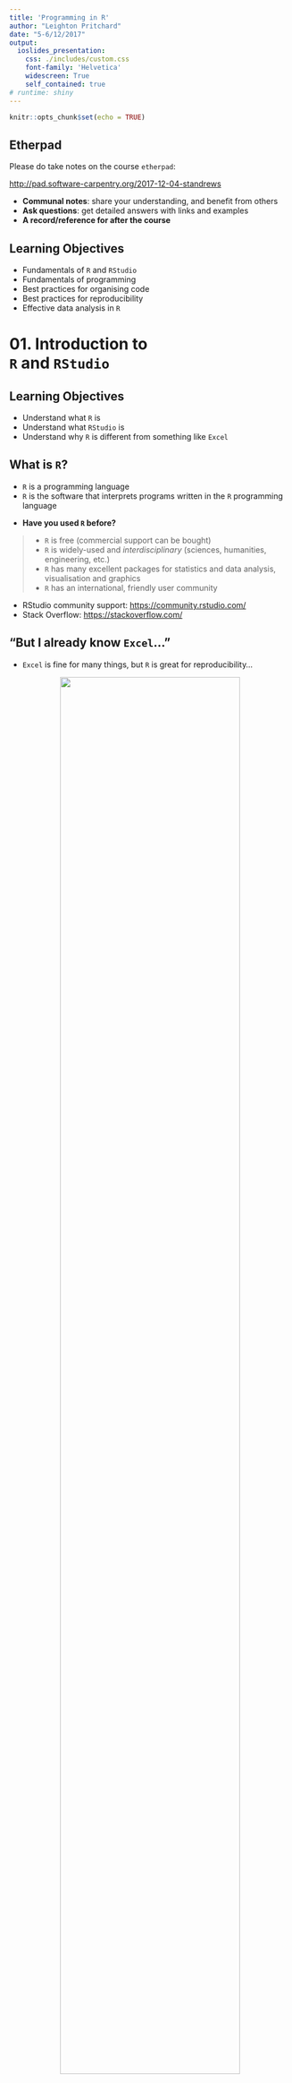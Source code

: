 ```yaml
---
title: 'Programming in R'
author: "Leighton Pritchard"
date: "5-6/12/2017"
output:
  ioslides_presentation:
    css: ./includes/custom.css
    font-family: 'Helvetica'
    widescreen: True
    self_contained: true
# runtime: shiny
---
```


```r
knitr::opts_chunk$set(echo = TRUE)
```

## Etherpad

<div class="attention">
Please do take notes on the course `etherpad`:
</div>

[http://pad.software-carpentry.org/2017-12-04-standrews](http://pad.software-carpentry.org/2017-12-04-standrews)

<div class="highlight">
* **Communal notes**: share your understanding, and benefit from others
* **Ask questions**: get detailed answers with links and examples
* **A record/reference for after the course**
</div>


## Learning Objectives

* Fundamentals of `R` and `RStudio`
* Fundamentals of programming
* Best practices for organising code
* Best practices for reproducibility
* Effective data analysis in `R`


# 01. Introduction to <br />`R` and `RStudio`


## Learning Objectives

* Understand what `R` is
* Understand what `RStudio` is
* Understand why `R` is different from something like `Excel`


## What is `R`?

* `R` is a programming language
* `R` is the software that interprets programs written in the `R` programming language

<div class="highlight">
* **Have you used `R` before?**
</div>

> * `R` is free (commercial support can be bought)
> * `R` is widely-used and *interdisciplinary* (sciences, humanities, engineering, etc.)
> * `R` has many excellent packages for statistics and data analysis, visualisation and graphics
> * `R` has an international, friendly user community

<div class="references">
* RStudio community support: <https://community.rstudio.com/>
* Stack Overflow: <https://stackoverflow.com/>
</div>


## "But I already know `Excel`…"

<div class="highlight">
* `Excel` is fine for many things, but `R` is great for reproducibility…
</div>

<center>
<img src="images/dt160107.gif" width="80%" />
</center>

> * ***Separates data from analysis***
> * Not point-and-click: *every step is explicit and transparent*
> * Easy to share, adapt, reuse, publish analyses with new/modified data (GitHub)
> * `R` can be run on supercomputers…

    
<div class="references">
* Mike Croucher's MLPM talk: <https://mikecroucher.github.io/MLPM_talk/>
</div>


## What is `RStudio`?

* `RStudio` is an *integrated development environment* (IDE) - all platforms

<center>
<img src="images/rstudio_window.png" width="50%" />
<img src="images/RStudio-Screenshot.png" width="40%" />
</center>

<div class="highlight">
* Interaction with `R` (console/'scratchpad')
* Script/code editor
* Graphics/visualisation
* Project management (`git` integration)
</div>


# 02. Getting to know `RStudio`


## Learning Objectives

* Familiarity with the `RStudio` IDE
* Introduce `R` syntax
* Learn good project management practices
* Set up a working directory with version control (`git`) in `RStudio`


## `RStudio` overview - Interactive Demo

<center>
<img src="images/rstudio-start-view.png" width="75%" />
</center>

## Challenge 01 (5min)

* **Try out some of your own calculations in the interactive console**

```r
2 ** 16
15 %% 4
15 %/% 4
```

<img src="images/red_green_sticky.png" width="100%" />

## Variables

<div class="highlight">
**Variables** are like *named boxes*
</div>

* An item of data goes in the box (called `Name`)
* When we refer to the box (*variable*) by its name, we really mean *what's in the box*

<center>
<img src="images/boxes_variables_arrow.png" width="45%" />
</center>


## Variables - Interactive Demo

```r
name <- "Samia"
name
x <- 1 / 40
x
x ^ 2
log(x)
```


## Functions

* Function (`log()`, `sin()` etc.) ≈ "canned script"
    * automate complicated tasks
    * make code more readable and reusable
* Some functions are built-in (in *base* packages, e.g. `sqrt()`, `lm()`, `plot()`)
* Some functions are *imported* in *libraries*

<div class="attention">
* Functions usually take *arguments* (*input*)
* Functions often *return* values (*output*)
</div>

## Getting Help For Functions

<center>
<div class="attention">
INTERACTIVE DEMO
</div>
</center>

```r
args(fname)            # arguments for fname
?fname                 # help page for fname
help(fname)            # help page for fname
??fname                # any mention of fname
help.search("text")    # any mention of "text"
vignette(fname)        # worked examples for fname
vignette()             # show all available vignettes
```

## Removing Variables

To remove variables from your workspace, use the `rm()` function

```r
x <- 1
ls()
rm(x, name)
ls()
```

To remove all variables use the broom in the `Environment` tab (`Rstudio`), or:

```r
rm(list=ls())
```


## Challenge 02 (5min)

What will be the value of each variable after each statement in the following program?

```r
mass <- 47.5
age <- 122
mass <- mass * 2.3
age <- age - 20
```

* `mass = 47.5, age = 102`
* `mass = 109.25, age = 102`
* `mass = 47.5, age = 122`
* `mass = 109.25, age = 122`

<img src="images/red_green_sticky.png" width="100%" />


## Good Variable Names

* Descriptive (but not *too* long)
* Avoid existing names (e.g. `mean`, `matrix`, `list`, etc.)
* Consistent style
    * `periods.between.words`
    * `underscores_between_words`
    * `camelCaseToSeparateWords`

<center>
<div class="highlight">
**IN `R`…**
</div>
</center>

> * letters, numbers, underscores, and periods (`[a-zA-z0-9_.]`)
> * cannot start with a number
> * whitespace is not allowed


## Good Project Management Practices

<div class="highlight">
**No single 'right way' - only good principles**
</div>

* Use a single working directory per project/analysis
    - easier to move, share, and find files
    - use *relative paths* to locate files
* Treat raw data as read-only
    * keep in separate subfolder (`data`)?
* Clean data ready for work
    * keep cleaned/modified data in separate folder?
* Consider output generated by analysis to be disposable
    * can be regenerated by running analysis/code
    * don't place under version control

<div class="references">
* Good Enough Practices in Scientific Computing (2017) Wilson *et al.* <http://journals.plos.org/ploscompbiol/article?id=10.1371/journal.pcbi.1005510>
</class>

## Example Directory Structure

<center>
<img src="images/working-directory-structure.png" width="100%" />
</center>


## Project Management in `RStudio`

* `RStudio` tries to help you manage your projects
    * `R Project` concept - files and subdirectory structure
    * `git` integration
    * switching between multiple projects within `RStudio`
    * stores project history
    
<div class="highlight">
**Let's create a project in `RStudio`**

Using `git` for version control.
</div>

<center>
<div class="attention">
**INTERACTIVE DEMO**
</div>
</center>

<img src="images/red_green_sticky.png" width="100%" />

<div class="references">
`RStudio` projects: <https://support.rstudio.com/hc/en-us/articles/200526207-Using-Projects>
</div>


## Working in `RStudio`

<div class="highlight">
We can write code in several ways in `RStudio`
</div>

* At the console (you've done this)
* In a script
* As an interactive notebook
* As a markdown file
* As a Shiny app

We're going to create a new dataset and `R` script.

* Putting code in a script makes it easier to modify, share and run

<center>
<div class="attention">
**INTERACTIVE DEMO**
</div>
</center>


# 03. A First Analysis in `RStudio`


## Learning Objectives

* Load data into an `R` project
* Produce summary statistics of data
* Extract subsets of data
* Basic plotting in `R` (*base graphics*)


## Our Task

* Patients have been given a new treatment for arthritis
* We have measurements of inflammation over a period of days for each patient
* We want to produce a preliminary analysis and graphs for this data

<div class="highlight">
Download the file from the following link to your `data/` directory, and extract it
</div>

* [https://swcarpentry.github.io/r-novice-inflammation/files/r-novice-inflammation-data.zip](https://swcarpentry.github.io/r-novice-inflammation/files/r-novice-inflammation-data.zip)

(the link is available on the course Etherpad page)

<img src="images/red_green_sticky.png" width="100%" />


## Loading Data - Interactive Demo

* You created data manually earlier, but this is rare
* Data are most commonly read in from plain text files

<div class="highlight">
Data files can be inspected in `RStudio`
</div>

```r
read.csv(file = "data/inflammation-01.csv", header = FALSE)
```


## Challenge 03 (5min)

How would you open a similar data file that had:

* a comma (`,`) as the decimal point character
* semi-colon (`;`) as the field separator

using `read.csv()`

<center>
<div class="attention">
**Use the help function and documentation**
</div>
</center>

<img src="images/red_green_sticky.png" width="100%" />


## Indexing Data - Interactive Demo

* We use *indexing* to refer to elements of a variable
    * square brackets: `[]`
    * row, then column: `[row, column]`

```r
data[1, 1]     # First value in dataset
data[30, 20]   # Middle value of dataset
```

* To get a range of values, use the `:` separator (meaning 'to')

```r
data[1:4, 1:4]   # rows 1 to 4; columns 1 to 4
```

* To select a complete row or column, leave it blank

```r
data[5, ]     # row 5
data[, 16]    # column 16
```


## Summary Functions - Interactive Demo

* `R` provides useful functions to summarise data
* We can use *indexing* to get summary information on individual patients and days

```r
max(data)           # largest value in dataset
max(data[2, ])      # largest value for patient 2
min(data[, 7])      # smallest value on day 7
mean(data[, 7])     # mean value on day 7
sd(data[, 7])       # standard deviation of values on day 7
```


## Challenge 04 (5min)

Given the *vector* in `R`:

```r
animal <- c("m", "o", "n", "k", "e", "y")
```

Can you generate slices that do the following:

* return the first three characters
* return the last three characters
* return the first three characters *in reverse order*

* What do `animal[-1]` and `animal[-4]` do?
* Can you explain what `animal[-1:-4]` does?

<img src="images/red_green_sticky.png" width="100%" />


## Repetitive Calculations - Interactive Demo

* We could calculate mean inflammation for every patient (or day) this way, but it's tedious

<div class="highlight">
**Computers exist to do tedious things for us**
</div>

* `R` has several ways to automate this process
* We'd like to `apply` a *function* (`mean`) to each row in the `data`:

```r
apply(X = data, MARGIN = 1, FUN = mean)
```

<div class="attention">
* `MARGIN = 1`: rows
* `MARGIN = 2`: columns
</div>

```r
rowMeans(data)
colMeans(data)
```


## Base Graphics

> "The purpose of computing is insight, not numbers.” - Richard Hamming

<div class="highlight">
* `R` has many available graphics packages
    * graphically beautiful
    * specific problem domains
* 'built-in' graphics are known as *base graphics*
</div>

* Base graphics are powerful tools for visualisation and understanding


## Plotting - Interactive Demo

```r
plot(avg_inflammation_patient)

max_day_inflammation <- apply(dat, 2, max)
plot(max_day_inflammation)

plot(apply(dat,2,min))       # 3 functions in one!
```

<center>
<img src="images/plot1.png" width="30%" />
<img src="images/plot2.png" width="30%" />
<img src="images/plot3.png" width="30%" />
</center>


## Challenge 05 (5min)

Can you add a plot to your script showing:

* standard deviation, by day
* a histogram of inflammation by day

<div class="attention">
**(don't forget to commit changes)**
</div>

<img src="images/red_green_sticky.png" width="100%" />


# 04. Data Types and <br />Structures in `R`


## Learning Objectives

* Basic data types in `R`
* Common data structures in `R`
* How to find out the type/structure of `R` data
* Understand how `R`'s data types and structures relate to your own data


## Data Types and Structures in `R`

* `R` is mostly used for data analysis
* `R` has special *types* and *structures* to help you work with data
* Much of the focus is on tabular data (*data frames*) 

<center>
<div class="attention">
**INTERACTIVE DEMO**
</div>
</center>

<div class="highlight">
Understanding data types, their uses, and how they relate to your own data is key to successful analysis with `R`

(it's not just about programming)
</div>

## What Data Types Do You Expect?

<center>
<div class="attention">
**What data types would you expect to see?**

What examples of data types can you think of from your own experience?
</div>
</center>

## Data Types in `R`

* Data *types* in `R` are *atomic*
    * All data is one of these types
    * All data *structures* are built from these
    
<div class="highlight">
1. **logical**: `TRUE`, `FALSE`
2. **numeric**:
    * **integer**: `3`, `2L`, `123456`
    * **double** (*decimal*): `3.0`, `-23.45`, `pi`
3. **complex**: `3+0i`, `1+4i`
4. **character** (*text*): `"a"`, `'SWC'`, `"This is not a string"`
5. **raw**: binary data
</div>

<center>
<div class="attention">
**INTERACTIVE DEMO**
</div>
</center>


## Challenge 06 (5min)

Create examples of data with the following characteristics:

<div class="highlight">
* name: `answer`, type: `logical`
* name: `height`, type: `numeric`
* name: `dog_name`, type: `character`
</div>

For each variable, test that it has the data type you intended

<img src="images/red_green_sticky.png" width="100%" />


## Five Common `R` Data Structures

* `vector`
* `factor`
* `list`
* `matrix`
* `data.frame`

<center>
<div class="attention">
**INTERACTIVE DEMO**
</div>
</center>


## Challenge 07 (5min)

Vectors are *atomic*: they can contain only a single data *type*

What data type are the following vectors (`xx`)?

```R
xx <- c(1.7, "a")
xx <- c(TRUE, 2)
xx <- c("a", TRUE)
```

<div class="highlight">
Options: `logical`, `integer`, `numeric`, `character`
</div>

<img src="images/red_green_sticky.png" width="100%" />


## Coercion

* *Coercion* means changing data from one *type* to another
* `R` will perform *implicit coercion* on vectors to make them atomic

<div class="highlight">
`logical` $\rightarrow$ `integer` $\rightarrow$ `double` $\rightarrow$ `complex` $\rightarrow$ `character`
</div>

<center>
<div class="attention">
**If there are formatting problems with your data, you might not have the type you expect when you import into `R`**
</div>
</center>

* Manual coercion with `as.<type_name>()`

<center>
<div class="attention">
**INTERACTIVE DEMO**
</div>
</center>


## Factors

Data often comes in one of two types:

* *quantitative*: e.g. integers or real numbers <br />(`weight <- 17.2`; `rooms <- 7`)
* *categorical*:  e.g. ordered or unordered classes <br />(`grade <- "8"`, `coat <- "brindled"`)

<div class="highlight">
**This kind of distinction critical in many applications (e.g. statistical modelling)**
</div>

> * **Factors** are special vectors that represent *categorical* data
    * Stored as vectors of *labelled integers*
    * **Cannot be treated as strings/text**

<center>
<div class="attention">
**INTERACTIVE DEMO**
</div>
</center>


## Challenge 08 (5min)

Create a new `factor`, defining `control` and `case` experiments, and inspect the result:

```r
f <- factor(c("case", "control", "case", "control", "case"))
str(f)
```

<div class="attention">
**In some statistical analyses in `R` it is important that the `control` level is numbered `1`**
</div>

* Using the help available to you in `RStudio`, can you create a factor with the same values, but where the `control` level is numbered `1`?

<img src="images/red_green_sticky.png" width="100%" />


## Matrices

* *Matrices* are 2D *vectors* of atomic values
    * An extremely important data type in numerical analyses
    
<center>
<div class="attention">
**INTERACTIVE DEMO**
</div>
</center>

```r
# Create matrix of zeroes
m1 <- matrix(0, ncol = 6, nrow = 3)

# Create matrix of numbers 1 and 2
m2 <- matrix(c(1, 2), ncol = 4, nrow = 3)
```


## Challenge 09 (5min)

Can you create a matrix with:

* 5 columns
* 10 rows
* Containing the numbers `1:50`

<div class="highlight">
* Did the `matrix()` function fill the matrix by column, or by row?
* If the matrix was filled by row, can you create a new matrix that fills by column (or *vice versa*)

**Use the `Rstudio` documentation to help**
</div>

<img src="images/red_green_sticky.png" width="100%" />


## Lists

* `list`s are like *vectors*, but can hold *any combination of datatype*
    * *elements* in a `list` are denoted by `[[]]` and can be named
    
<center>
<div class="attention">
**INTERACTIVE DEMO**
</div>
</center>

```r
# create a list
l <- list(1, 'a', TRUE, matrix(0, nrow = 2, ncol = 2), f)
l_named <- list(a = "SWC", b = 1:4)
```


## Logical Indexing

* We have used *indexing*, *slicing* and *names* to get data **by 'location'**

```r
> animal[c(2,4,6)]
[1] "o" "k" "y"
> m2[2:3, 3:4]
     [,1] [,2]
[1,]    2    1
[2,]    1    2
> l_named$b
[1] 1 2 3 4
```

* *Logical indexes* can select data that meets certain criteria

<center>
<div class="attention">
**INTERACTIVE DEMO**
</div>
</center>

```r
x <- c(5.4, 6.2, 7.1, 4.8, 7.5)
mask <- c(TRUE, FALSE, TRUE, FALSE, TRUE)
x[mask]
x[x > 7]
```


# 05. Dataframes


## Learning Objectives

* Understand the concept of a `data.frame`
* Understand how a `data.frame` is built from `R` data structures
* Know how to access any element of a `data.frame`
* Read data into a `data.frame`
* Write data out from a `data.frame`


## Let's look at a `data.frame`

* The `cats` data is a `data.frame`

<center>
<div class="attention">
**INTERACTIVE DEMO**
</div>
</center>

```r
> class(cats)
[1] "data.frame"
> cats
    coat weight likes_string
1 calico    2.1            1
2  black    5.0            0
3  tabby    3.2            1
```

## What is a `data.frame`?

<div class="highlight">
* The standard `R` data structure for storing tabular, *rectangular* data
</div>

* A named `list` of `vector`s having identical lengths.
    * Each column is a `vector`
    * Each `vector` can be a different data type
    
<div class="attention">
* This is very much **LIKE** a spreadsheet, but…
    * Columns are constrained to a type
    * Columns are all the same length
</div>


## Creating a `data.frame`

<center>
<div class="attention">
**INTERACTIVE DEMO**
</div>
</center>

```r
# Create a data frame
df <- data.frame(a=c(1,2,3), b=c('eeny', 'meeny', 'miney'),
                 c=c(TRUE, FALSE, TRUE))
summary(df)
```


## Challenge 10 (5min)

I made some mistakes when defining this `data.frame`.

Can you spot and fix them?

```r
author_book <- data.frame(author_first = c('Charles', 'Ernst', "Theodosius"),
                          author_last = c(Darwin, Mayr, Dobzhansky),
                          year = c(1942, 1970))
```

<img src="images/red_green_sticky.png" width="100%" />


## Challenge 11 (5min)

Can you predict the class for each column in the following example?

```r
country_climate <- data.frame(country=c("Canada", "Panama",
                                        "South Africa", "Australia"),
                               climate=c("cold", "hot", "temperate",
                                         "hot/temperate"),
                               temperature=c(10, 30, 18, "15"),
                               northern_hemisphere=c(TRUE, TRUE, FALSE,
                                                     "FALSE"),
                               has_kangaroo=c(FALSE, FALSE, FALSE, 1))
```

<img src="images/red_green_sticky.png" width="100%" />


## Challenge 12 (5min)

Can you create the following data frame, but make `b` a vector of `character` elements, rather than a `factor`?

```r
df_chr <- data.frame(a=c(1,2,3), b=c('eeny', 'meeny', 'miney'),
                     c=c(TRUE, FALSE, TRUE))
```

<center>
<div class="attention">
**Use the `RStudio` help**
</div>
</center>

<img src="images/red_green_sticky.png" width="100%" />


## Adding rows and columns

* We *bind* `vector`s to add columns, and `list`s to add rows
    * Adding a new `factor` level may be required

```r
df <- cbind(df, vals = 3:1)
levels(df$b) <- c('eeny', 'meeny', 'miney', 'mo')
df <- rbind(df, list(4, 'mo', FALSE, 0))
```

<center>
<div class="attention">
**INTERACTIVE DEMO**
</div>
</center>


## Writing `data.frame` to file

<center>
<div class="attention">
**INTERACTIVE DEMO**
</div>
</center>

```r
write.table(df, "data/df_example.tab", sep="\t")
```

We need to provide

* the `data.frame`
* the path to the file being written
* a column separator


## Reading into a `data.frame`

<center>
<div class="attention">
**INTERACTIVE DEMO**
</div>
</center>

<div class="highlight">
* Download data from [https://raw.githubusercontent.com/resbaz/r-novice-gapminder-files/master/data/gapminder-FiveYearData.csv](https://raw.githubusercontent.com/resbaz/r-novice-gapminder-files/master/data/gapminder-FiveYearData.csv)
* Put the file in the `data/` directory

**The link is available on the course Etherpad**
</div>

```r
gapminder <- read.table("data/gapminder-FiveYearData.csv", sep=",", header=TRUE)
```

* `R` can also read data direct from the internet

```r
url <- paste("https://raw.githubusercontent.com/resbaz/r-novice-gapminder-files/",
             "master/data/gapminder-FiveYearData.csv", sep = '')
gapminder <- read.table(url, sep=",", header=TRUE)
```


## Investigating `gapminder`

<center>
<div class="attention">
**INTERACTIVE DEMO**
</div>
</center>

```r
str(gapminder)              # structure of the data.frame
typeof(gapminder$year)      # data type of a column
length(gapminder)           # length of the data.frame
nrow(gapminder)             # number of rows in data.frame
ncol(gapminder)             # number of columns in data.frame
dim(gapminder)              # number of rows and columns in data.frame
colnames(gapminder)         # column names from data.frame
head(gapminder)             # first few rows of dataframe
summary(gapminder)          # summary of data in data.frame columns
```


## Subsets of `data.frame`s

* `data.frame`s are `list`s and subset in the same way
* `data.frame`s are 2D data (tabular) and subset like `matrix`es

<center>
<div class="attention">
**INTERACTIVE DEMO**
</div>
</center>

```r
gapminder[3]                  # single column (get dataframe)
gapminder[["lifeExp"]]        # single column (get vector/factor)
gapminder$year                # single column (get vector/factor)
gapminder[1:3,]               # row slice (get dataframe)
gapminder[3,]                 # row slice (get dataframe)
gapminder[, 3]                # column slice (get vector/factor)
gapminder[, 3, drop=FALSE]    # column slice (get dataframe)
```


## Challenge 13 (5min)

I made some mistakes when subsetting `gapminder`, can you fix them?

```r
# Extract observations collected for the year 1957
gapminder[gapminder$year = 1957,]

# Extract all columns except 1 through 4
gapminder[, -1:4]

# Extract all rows where life expectancy is greater than 80 years
gapminder[gapminder$lifeExp > 80]

# ADVANCED: Extract rows for years 2002 and 2007
gapminder[gapminder$year == 2002 | 2007]
```

<img src="images/red_green_sticky.png" width="100%" />


# 06. Packages


## Learning Objectives

* Understand what packages are
* How to install a desired package
* How to use a package in your code


## Packages

In `R`:

* a *package* is the basic unit of reusable code
* many useful and specialist tools are distributed as packages
* over 10,000 packages are available at `CRAN`
* you can distribute your own code as a package

<center>
<div class="attention">
**INTERACTIVE DEMO**
</div>
</center>

```r
installed.packages()               # see installed packages
install.packages("packagename")    # install a new package
update.packages()                  # update installed packages
library(packagename)               # import a package for use in your code
```

<div class="references">
CRAN - the Comprehensive `R` Archive Network: <https://cran.r-project.org/>
</div>


## Challenge 14 (5min)

Can you check if the following packages are installed on your system, and install them if necessary?

```r
dplyr
ggplot2
knitr
```

<img src="images/red_green_sticky.png" width="100%" />


# 07. Creating Publication-<br />Quality Graphics


## Visualisation is Critical!

<center>
<img src="images/how_scientists_see_data.jpg" width="100%" />
</center>


## Learning Objectives

* Be able to use `ggplot2` to generate publication-quality graphics
* Understand the grammar of graphics


## The Grammar of Graphics

* `ggplot2` is part of the *Tidyverse*, a collection of packages for data science
    - `ggplot2` is the graphics package
    
<div class="highlight">
* **Implements the "Grammar of Graphics"**
    - Separates data from its representation
    - Helps iteratively update/refine plots
    - Helps build complex, effective visualisations from simple elements
</div>

<div class="attention">
* *data*
* *aesthetics*
* `geom`s
* *layers*
</div>

<div class="references">
* Tidyverse: <https://www.tidyverse.org/>
</div>


## A Basic Scatterplot

* You can use `ggplot2` like *base graphics*
    - `qplot()` ≈ `plot()`

<center>
<div class="attention">
**INTERACTIVE DEMO**
</div>
</center>

```r
library(ggplot2)
plot(gapminder$lifeExp, gapminder$gdpPercap, col=gapminder$continent)
qplot(lifeExp, gdpPercap, data=gapminder, colour=continent)
```

<center>
<img src="images/plot_scatterplot.png" width="40%" />
<img src="images/qplot_scatterplot.png" width="40%" />
</center>


## What is a Plot? *aesthetics*

* Each observation in the *data* is a point
* A point's *aesthetics* determine how it is rendered
    - co-ordinates on the image; size; shape; colour
* *aesthetics* can be constant or mapped to variables
* Many different plots can be generated from the same data by changing *aesthetics*

<center>
<img src="images/qplot_scatterplot.png" width="45%" />
</center>


## What is a Plot? *aesthetics*

* *aesthetics* define datapoint representations as a *new dataset*

<center>
<img src="images/scatterplot_data_table.png" width="25%" />
</center>

<div class="highlight">
**This should remind you of a `data.frame`**
</div>


## What is a Plot? `geom`s

<div class="highlight">
`geom` (short for *geometry*) defines the "type" of representation
</div>

* If data are drawn as points: **scatterplot**
* If data are drawn as lines: **line plot**
* If data are drawn as bars: **bar chart** 

<center>
<img src="images/geom_types.png" width="60%" />
</center>

<div class="attention">
* **`ggplot2` provides several `geom` types**
</div>


## What is a Plot? `geom`s

<div class="highlight">
**The same *data* and *aesthetics* can be shown with different `geom`**
</div>

<center>
<div class="attention">
**INTERACTIVE DEMO**
</div>
</center>

```r
# Generate plot of GDP per capita against life Expectancy
p <- ggplot(data=gapminder, aes(x=lifeExp, y=gdpPercap, color=continent))
p + geom_point()
p + geom_line()
```


## Challenge 15 (5min)

Can you create another figure in your script showing how *life expectancy* changes as a function of *time*, as a scatterplot?

<img src="images/red_green_sticky.png" width="100%" />


## What is a Plot? *layers*

* We've just used another "Grammar of Graphics" concept: *layers*
    - `ggplot2` plots are built as *layers*
    
<div class="highlight">
All *layers* have two components

1. *data* and *aesthetics*
2. a `geom`
</div>

* *Data* and *aesthetics* can be defined in a *base* `ggplot` object
    - values from the *base* are *inherited* by the other layers
    - the *base* can be overridden in other layers


## What is a Plot? *layers*

* *Data* and *aesthetics* can be defined in a *base* `ggplot` object
    - values from the *base* are *inherited* by the other layers
    - the *base* can be overridden in other layers

```r
p <- ggplot(data=gapminder, aes(x=lifeExp, y=gdpPercap, colour=continent))
p + geom_point()
```

<center>
<img src="images/ggplot_layers_1.png" width=80% />
</center>

## What is a Plot? *layers*

* *Data* and *aesthetics* can be defined in a *base* `ggplot` object
    - values from the *base* are *inherited* by the other layers
    - the *base* can be overridden in other layers

```r
p <- ggplot(data=gapminder, aes(x=lifeExp, y=gdpPercap, colour=continent))
p + geom_line(aes(group=country))
```

<center>
<img src="images/ggplot_layers_2.png" width=80% />
</center>

<center>
<div class="attention">
**INTERACTIVE DEMO**
</div>
</center>

## What is a Plot? *layers*

* We can use several layers of `geom`s to build a plot
    * `alpha` controls *opacity* for a layer

```r
p <- ggplot(data=gapminder, aes(x=lifeExp, y=gdpPercap, color=continent))
p + geom_line(aes(group=country)) + geom_point(alpha=0.4)
```

<center>
<img src="images/ggplot_layers_3.png" width=80% />
</center>

<center>
<div class="attention">
**INTERACTIVE DEMO**
</div>
</center>


## Challenge 16 (5min)

Can you create another figure in your script showing how *life expectancy* changes as a function of *time*, coloured by continent, with two layers:

* a line plot, grouping points by country
* a scatterplot showing each data point, with 35% opacity

(commit your changes to the `gapminder.R` script)

<img src="images/red_green_sticky.png" width="100%" />


## Transformations and `scale`s

* Data transformations are handled with `scale` layers

<div class="highlight">
* `scale` layers map data values to new aesthetics on the plot
    - axis scaling (log scales)
    - colour scaling (changing palettes)
</div>

<center>
<img src="images/ggplot_layers_4.png" width=80% />
</center>

<center>
<div class="attention">
**INTERACTIVE DEMO**
</div>
</center>


## Statistics layers

* Some `geom` layers transform the dataset
   * Usually this is a data summary (e.g. smoothing or binning)
   
<center>
<img src="images/ggplot_layers_5.png" width=80% />
</center>

<center>
<div class="attention">
**INTERACTIVE DEMO**
</div>
</center>


## Multi-panel figures

* So far all our plots have all data in a single figure
* Comparisons can be clearer with multiple panels:
    - *facets*
    - "small multiples plots"

<div class="highlight">
Use the `facet_wrap()` layer to generate grids of plots
</div>
    
<center>
<div class="attention">
**INTERACTIVE DEMO**
</div>
</center>

```r
# Compare life expectancy over time by continent
p <- ggplot(data=gapminder, aes(x=year, y=lifeExp, colour=continent,
                                group=country))
p <- p + geom_line() + scale_y_log10()
p + facet_wrap(~continent)
```


## Challenge 17 (10min)

Can you create a scatterplot and contour densities of GDP per capita against population size, with colour filled by continent?

**ADVANCED:** Transform the *x* axis to better visualise data spread, and use facets to panel density plots by year.

<img src="images/red_green_sticky.png" width="100%" />


# 08. Working with<br />`data.frame`s in `dplyr`


## Learning Objectives

* How to manipulate `data.frame`s with the six *verbs* of `dplyr`
    * a 'grammar of data manipulation'

<div class="highlight">
* `select()`
* `filter()`
* `group_by()`
* `summarize()`
* `mutate()`
* `%>%` (pipe)
</div>

<div class="references">
* `R` for Data Science: <http://r4ds.had.co.nz/>
* Data Wrangling cheat sheet: <https://www.rstudio.com/wp-content/uploads/2015/02/data-wrangling-cheatsheet.pdf>
* Introduction to `dplyr`: <https://cran.rstudio.com/web/packages/dplyr/vignettes/introduction.html>
* Data Wrangling with `R` and `RStudio`: <https://www.rstudio.com/resources/webinars/data-wrangling-with-r-and-rstudio/>
</div>


## What and Why is `dplyr`?

* `dplyr` is another package in the *Tidyverse*
* Facilitates analysis by *groups*
    * Helps avoid repetition
    
```r
> mean(gapminder[gapminder$continent == "Africa", "gdpPercap"])
[1] 2193.755
> mean(gapminder[gapminder$continent == "Americas", "gdpPercap"])
[1] 7136.11
> mean(gapminder[gapminder$continent == "Asia", "gdpPercap"])
[1] 7902.15
```

<div class="highlight">
Avoiding repetition (though automation) makes code

* **robust**
* **reproducible**
</div>


## Split-Apply-Combine

<center>
<img src="images/splitapplycombine.png" width="100%"/>
</center>


## `select()` - Interactive Demo

```r
library(dplyr)
```

<center>
<img src="images/dplyr_select.png" width="50%"/>
</center>

```r
select(gapminder, year, country, gdpPercap)
gapminder %>% select(year, country, gdpPercap)
```


## `filter()`

* `filter()` selects rows on the basis of some condition

<center>
<div class="attention">
**INTERACTIVE DEMO**
</div>
</center>

```r
filter(gapminder, continent=="Europe")

# Select gdpPercap by country and year, only for Europe
eurodata <- gapminder %>%
              filter(continent == "Europe") %>%
              select(year, country, gdpPercap)
```


## Challenge 18 (5min)

Can you write a single line (which may span multiple lines and include pipes) that produces a dataframe containing:

* life expectancy, country, and year data
* only for African nations

How many rows does the dataframe have?

<img src="images/red_green_sticky.png" width="100%" />


## `group_by()` - Interactive Demo

<center>
<img src="images/dplyr_group_by.png" width="50%"/>
</center>

```r
group_by(gapminder, continent)
gapminder %>% group_by(continent)
```


## `summarize()` - Interactive Demo

<center>
<img src="images/dplyr_summarize.png" width="50%"/>
</center>

```r
# Produce table of mean GDP by continent
gapminder %>%
    group_by(continent) %>%
    summarize(meangdpPercap=mean(gdpPercap))

```


## Challenge 19 (5min)

* Can you calculate the average life expectancy per *country* in the `gapminder` data?
* Which nation has longest life expectancy, and which the shortest?

<img src="images/red_green_sticky.png" width="100%" />


## `count()` and `n()`

* Two useful functions related to `summarize()`
    - `count()`/`tally()`: a function that reports a table of counts by group
    - `n()`: a function used *within* `summarize()`, `filter()` or `mutate()` to represent count by group
    
<center>
<div class="attention">
**INTERACTIVE DEMO**
</div>
</center>

```r
gapminder %>%
  filter(year == 2002) %>%
  count(continent, sort = TRUE)

gapminder %>%
  group_by(continent) %>%
  summarize(se_lifeExp = sd(lifeExp)/sqrt(n()))
```


## `mutate()`

* `mutate()` is a function allowing creation of new variables

<div class="highlight">
several `dplyr` *verbs* can be chained in a single operation
</div>

<center>
<div class="attention">
**INTERACTIVE DEMO**
</div>
</center>

```r
# Calculate GDP in $billion
gdp_bill <- gapminder %>%
  mutate(gdp_billion = gdpPercap * pop / 10^9)

# Calculate total/sd of GDP by continent and year
gdp_bycontinents_byyear <- gapminder %>%
    mutate(gdp_billion=gdpPercap*pop/10^9) %>%
    group_by(continent,year) %>%
    summarize(mean_gdpPercap=mean(gdpPercap),
              sd_gdpPercap=sd(gdpPercap),
              mean_gdp_billion=mean(gdp_billion),
              sd_gdp_billion=sd(gdp_billion))
```


# 09. Program Flow Control


## Learning Objectives

* How to make data-dependent choices in `R`
* Use `if()` and `else()`
* Repeat operations in `R`
* Use `for()` loops
* *vectorisation* to avoid repeating operations


## `if()` … `else`

* We often want to perform operations (or not) *conditional* on a piece of data
    * The `if()` and `else` construct is useful for this
    
```R
# if
if (condition is true) {
  PERFORM ACTION
}

# if ... else
if (condition is true) {
  PERFORM ACTION
} else {  # i.e. if the condition is false,
  PERFORM ALTERNATIVE ACTION
}
```

<center>
<div class="attention">
**INTERACTIVE DEMO**
</div>
</center>


## Challenge 20 (5min)

Can you use an `if()` statement to report whether there are any records from 2002 in the `gapminder` dataset?

Can you do the same for 2012?

<div class="attention">
**HINT:** Look at the help for the `any()` function
</div>

<img src="images/red_green_sticky.png" width="100%" />


## `for()` loops

* `for()` loops are a very common construct in programming
    - `for` each `<item>` in a group, `<do something (with the item)>`
* Not as useful in `R` as in some other languages

```r
for(iterator in set of values){
  do a thing
}
```

<center>
<div class="attention">
**INTERACTIVE DEMO**
</div>
</center>


## `while()` loops

* `while()` loops are useful when you need to *do something* **while** some condition is true

```r
while(this condition is true){
  do a thing
}
```

<center>
<div class="attention">
**INTERACTIVE DEMO**
</div>
</center>


## Challenge 21 (5min)

Can you use a `for()` loop and an `if()` statement to print whether each letter in the alphabet is a vowel?

<div class="attention">
**HINT:** Use `R`'s help for `letters` and `%in%`
</div>

<img src="images/red_green_sticky.png" width="100%" />


## Vectorisation

* `for()` and `while()` loops can be useful, but are not *efficient*
* Most functions in `R` are *vectorised*
    - When applied to a *vector*, apply to all elements in that *vector*
    - **No need to loop**
    
<div class="highlight">
You've already seen and used much of this behaviour
</div>
    
<center>
<div class="attention">
**INTERACTIVE DEMO**
</div>
</center>

```r
x < 1:4
x * 2
y <- 6:9
x + y
m <- matrix(1:12, nrow = 3, ncol = 4)
m * m
m %*% m
```


## Challenge 22 (5min)

We want to sum the following series of fractions

$\frac{1}{1^2} + \frac{1}{2^2} + \frac{1}{3^2} + \ldots + \frac{1}{n^2}$

for large values of $n$

Can you do this using vectorisation for $n = 10,000$?

<img src="images/red_green_sticky.png" width="100%" />


# 10. Functions


## Learning Objectives

* Why functions are important
* How to write a new function
* Defining a function that takes arguments
* Returning a value from a function
* Set default values for function arguments


## Why Functions?

* Functions let us run a complex series of commands in one go
    - under a memorable/descriptive name
    - invoked with that name
    - with a defined set of inputs and outputs
    - to perform a logically coherent task
    
<div class="highlight">    
Functions are the building blocks of programming
</div>

* Small functions with one obvious, clearly-defined task are good

## Defining a Function

* You will often need to write your own functions
* They take a standard form

```r
<function_name> <- function(<arg1>, <arg2>) {
  <do something>
  return(<result>)
}
```

<center>
<div class="attention">
**INTERACTIVE DEMO**
</div>
</center>

```r
my_sum <- function(a, b) {
  the_sum <- a + b
  return(the_sum)
}
```


## Documentation

* So far, you've been able to use `R`'s built-in help to see function documentation
    - This isn't available for your functions unless you write it

<center>    
<div class="highlight">
**Your future self will thank you!**

(and so will your colleagues)

*Write programs for people, not for computers*
</div>
</center>

* State what the code does (and why)
* Define inputs and outputs
* Give an example

<center>
<div class="attention">
**INTERACTIVE DEMO**
</div>
</center>



## Function Arguments

* We can define functions that take multiple arguments
* We can also define default values for arguments

<center>
<div class="attention">
**INTERACTIVE DEMO**
</div>
</center>

```r
# Calculate total GDP in gapminder data
calcGDP <- function(data, year_in=NULL, country_in=NULL) {
  gdp <- gapminder %>% mutate(gdp=(pop * gdpPercap))
  if (!is.null(year_in)) {
    gdp <- gdp %>% filter(year %in% year_in)
  }
  if (!is.null(country_in)) {
    gdp <- gdp %>% filter(country %in% country_in)
  }
  return(gdp)
}
```


## Challenge 23 (10min)

Can you write a function that takes an optional argument called `letter`, which:

* Plots the life expectancy per year for each country
* Only for countries whose name starts with a letter in `letter`
* Uses `facet_wrap()` to produce a grid of output graphs

* **ADVANCED:** Make the facet wrapping optional

<div class="highlight">
**HINT:** The following code may be useful

```r
starts.with <- substr(gapminder$country, start = 1, stop = 1)
az.countries <- gapminder[starts.with %in% c("A", "Z"), ]
```
</div>

<img src="images/red_green_sticky.png" width="100%" />


# 11. Dynamic Reports


## Learning Objectives

* Create dynamic, reproducible reports
* Markdown syntax
* Inline `R` code in documents
* Producing documents in `.pdf`, `.html`, etc.


## Literate Programming

* A *programming paradigm* introduced by Donald Knuth
* The program (or analysis) is explained in natural language
    - The *source code* is interspersed
* The whole document is *executable*

<div class="highlight">
**We can produce these documents in `RStudio`**
</div>

<div class="references">
* Literate Programming, by Donald Knuth: <http://www.literateprogramming.com/knuthweb.pdf>
</div>


## Create an `R Markdown` file

* `R Markdown` files embody Literate Programming in `R`
* `File` $\rightarrow$ `New File` $\rightarrow$ `R Markdown`
* Enter a title
* Save the file (gets the extension `.Rmd`)

<center>
<img src="images/rmarkdown_dialog.png" width="40%" />
<img src="images/rmarkdown_start.png" width="47%" />
</center>


## Components of an `R Markdown` file

* Header information is *fenced* by `---`

```r
---
title: "Literate Programming"
author: "Leighton Pritchard"
date: "04/12/2017"
output: html_document
---
```

* Natural language is written as plain text

```r
This is an R Markdown document. Markdown is a simple formatting syntax
```

* `R` code (which is executable) is *fenced* by *backticks*

<center>
<div class="attention">
**Click on `Knit`**
</div>
</center>


## Creating a Report

* We're going to create an `R Markdown` report on the `gapminder` data

<center>
<div class="attention">
**INTERACTIVE DEMO**
</div>
</center>

<center>
<img src="images/rmarkdown_final.png" width="40%" />
</center>

<div class="references">
* `R Markdown` documentation: <http://rmarkdown.rstudio.com/>
* `R Markdown` cheat sheet: <http://www.rstudio.com/wp-content/uploads/2015/02/rmarkdown-cheatsheet.pdf>
* Getting started with `R Markdown`: <https://www.rstudio.com/resources/webinars/getting-started-with-r-markdown/>
* Reproducible reporting: <https://www.rstudio.com/resources/webinars/reproducible-reporting/>
</div>

# 12. Conclusion


## If we got this far…

You've learned:

<div class="highlight">
* About `R`, `RStudio` and how to set up a project with version control
* How to load data into `R` and produce summary statistics and plots with *base* tools
* All the data types in `R`, and most of the important data structures
* How to install and use packages
* How to use the Tidyverse to manipulate and plot data
* How to use program flow control and functions
* How to create dynamic reports in `R`
</div>

<center>
<div class="attention">
**WELL DONE!!**
</div>
</center>